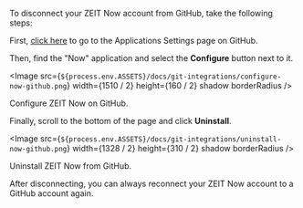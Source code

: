 
To disconnect your ZEIT Now account from GitHub, take the following steps:

First, [click here](https://github.com/settings/installations) to go to the Applications Settings page on GitHub.

Then, find the "Now" application and select the **Configure** button next to it.

<Image
  src={`${process.env.ASSETS}/docs/git-integrations/configure-now-github.png`}
  width={1510 / 2}
  height={160 / 2}
  shadow
  borderRadius
/>
<Caption>Configure ZEIT Now on GitHub.</Caption>

Finally, scroll to the bottom of the page and click **Uninstall**.

<Image
  src={`${process.env.ASSETS}/docs/git-integrations/uninstall-now-github.png`}
  width={1328 / 2}
  height={310 / 2}
  shadow
  borderRadius
/>
<Caption>Uninstall ZEIT Now from GitHub.</Caption>

After disconnecting, you can always reconnect your ZEIT Now account to a GitHub account again.

